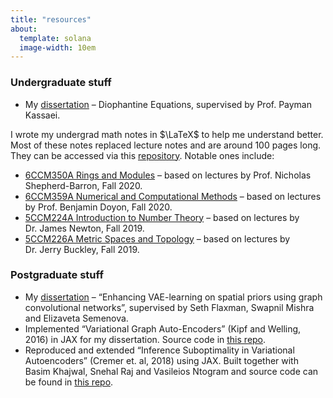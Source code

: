 ```yaml
---
title: "resources"
about:
  template: solana
  image-width: 10em
---
```


### Undergraduate stuff

- My [dissertation](/downloads/dissertation.pdf){target="_blank"} – Diophantine Equations, supervised by Prof. Payman Kassaei.

I wrote my undergrad math notes in $\LaTeX$ to help me understand better. Most of these notes replaced lecture notes and are around 100 pages long. They can be accessed via this [repository](https://github.com/salfaris/kcl-notes). Notable ones include:

- [6CCM350A Rings and Modules](https://github.com/salfaris/kcl-notes/raw/main/level-6/rings-modules.pdf){target="_blank"} – based on lectures by Prof. Nicholas Shepherd-Barron, Fall 2020.
- [6CCM359A Numerical and Computational Methods](https://github.com/salfaris/kcl-notes/raw/main/level-6/num-methods.pdf){target="_blank"} – based on lectures by Prof. Benjamin Doyon, Fall 2020.
- [5CCM224A Introduction to Number Theory](https://github.com/salfaris/kcl-notes/raw/main/level-5/num-theory.pdf){target="_blank"} – based on lectures by Dr. James Newton, Fall 2019.
- [5CCM226A Metric Spaces and Topology](https://github.com/salfaris/kcl-notes/raw/main/level-5/MST.pdf){target="_blank"} – based on lectures by Dr. Jerry Buckley, Fall 2019.

### Postgraduate stuff

- My [dissertation](https://www.cs.ox.ac.uk/michael.benedikt/thesesadvancedmsc.html){target="_blank"} –  “Enhancing VAE-learning on spatial priors using graph convolutional networks”, supervised by Seth Flaxman, Swapnil Mishra and Elizaveta Semenova.
- Implemented "Variational Graph Auto-Encoders" (Kipf and Welling, 2016) in JAX for my dissertation. Source code in [this repo](https://github.com/salfaris/vgae-jax).
- Reproduced and extended "Inference Suboptimality in Variational Autoencoders" (Cremer et. al, 2018) using JAX. Built together with Basim Khajwal, Snehal Raj and Vasileios Ntogram and source code can be found in [this repo](https://github.com/ATML-2022-Group6/inference-suboptimality).